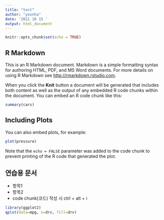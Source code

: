 ---
title: "test"
author: "yoonha"
date: '2021 10 15 '
output: html_document
---

```{r setup, include=FALSE}
knitr::opts_chunk$set(echo = TRUE)
```

## R Markdown

This is an R Markdown document. Markdown is a simple formatting syntax for authoring HTML, PDF, and MS Word documents. For more details on using R Markdown see <http://rmarkdown.rstudio.com>.

When you click the **Knit** button a document will be generated that includes both content as well as the output of any embedded R code chunks within the document. You can embed an R code chunk like this:

```{r cars}
summary(cars)
```

## Including Plots

You can also embed plots, for example:

```{r pressure, echo=FALSE}
plot(pressure)
```

Note that the `echo = FALSE` parameter was added to the code chunk to prevent printing of the R code that generated the plot.


## 연습용 문서
+ 항목1
+ 항목2
+ code chunk(코드) 작성 시 ctrl + alt + i
```{r}
library(ggplot2)
qplot(data=mpg, x=drv, fill=drv)

```







